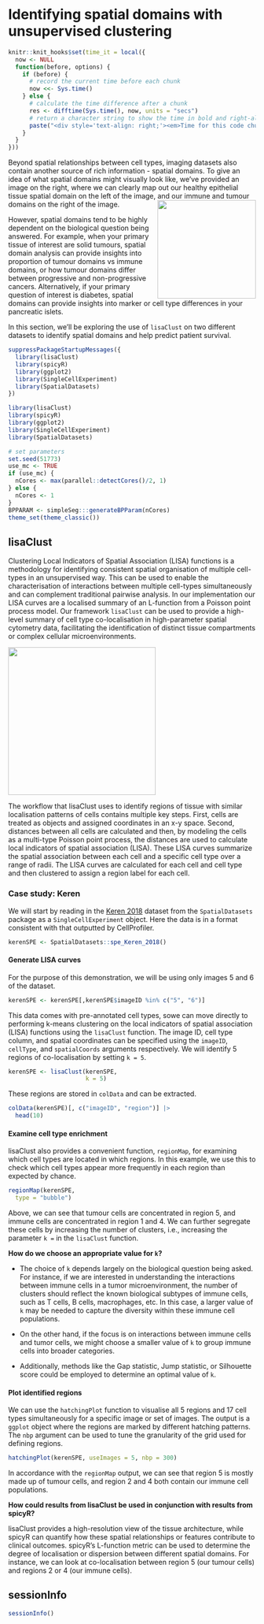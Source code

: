 # Identifying spatial domains with unsupervised clustering

```r
knitr::knit_hooks$set(time_it = local({
  now <- NULL
  function(before, options) {
    if (before) {
      # record the current time before each chunk
      now <<- Sys.time()
    } else {
      # calculate the time difference after a chunk
      res <- difftime(Sys.time(), now, units = "secs")
      # return a character string to show the time in bold and right-aligned, with extra spacing
      paste("<div style='text-align: right;'><em>Time for this code chunk to run with ", nCores, "cores: ", round(res, 2), "s</div></em>")
    }
  }
}))
```

Beyond spatial relationships between cell types, imaging datasets also contain another source of rich information - spatial domains. To give an idea of what spatial domains might visually look like, we've provided an image on the right, where we can clearly map out our healthy epithelial tissue spatial domain on the left of the image, and our immune and tumour domains on the right of the image. <img src="images/IMC_colon.png" align="right" style="height: 200px; border: 0px"/>

However, spatial domains tend to be highly dependent on the biological question being answered. For example, when your primary tissue of interest are solid tumours, spatial domain analysis can provide insights into proportion of tumour domains vs immune domains, or how tumour domains differ between progressive and non-progressive cancers. Alternatively, if your primary question of interest is diabetes, spatial domains can provide insights into marker or cell type differences in your pancreatic islets.

In this section, we'll be exploring the use of `lisaClust` on two different datasets to identify spatial domains and help predict patient survival.

```r
suppressPackageStartupMessages({
  library(lisaClust)
  library(spicyR)
  library(ggplot2)
  library(SingleCellExperiment)
  library(SpatialDatasets)
})
```

```r
library(lisaClust)
library(spicyR)
library(ggplot2)
library(SingleCellExperiment)
library(SpatialDatasets)
```

```r
# set parameters
set.seed(51773)
use_mc <- TRUE
if (use_mc) {
  nCores <- max(parallel::detectCores()/2, 1)
} else {
  nCores <- 1
}
BPPARAM <- simpleSeg:::generateBPParam(nCores)
theme_set(theme_classic())
```

## lisaClust

Clustering Local Indicators of Spatial Association (LISA) functions is a methodology for identifying consistent spatial organisation of multiple cell-types in an unsupervised way. This can be used to enable the characterisation of interactions between multiple cell-types simultaneously and can complement traditional pairwise analysis. In our implementation our LISA curves are a localised summary of an L-function from a Poisson point process model. Our framework `lisaClust` can be used to provide a high-level summary of cell type co-localisation in high-parameter spatial cytometry data, facilitating the identification of distinct tissue compartments or complex cellular microenvironments.

<img src="images/lisaClust_fig1.jpg" align="center" style="height: 300px; border: 0px"/>

The workflow that lisaClust uses to identify regions of tissue with similar localisation patterns of cells contains multiple key steps. First, cells are treated as objects and assigned coordinates in an x-y space. Second, distances between all cells are calculated and then, by modeling the cells as a multi-type Poisson point process, the distances are used to calculate local indicators of spatial association (LISA). These LISA curves summarize the spatial association between each cell and a specific cell type over a range of radii. The LISA curves are calculated for each cell and cell type and then clustered to assign a region label for each cell.

### Case study: Keren

We will start by reading in the [Keren 2018](datasets.qmd) dataset from the `SpatialDatasets` package as a `SingleCellExperiment` object. Here the data is in a format consistent with that outputted by CellProfiler.

```r
kerenSPE <- SpatialDatasets::spe_Keren_2018()
```

#### Generate LISA curves

For the purpose of this demonstration, we will be using only images 5 and 6 of the dataset.

```r
kerenSPE <- kerenSPE[,kerenSPE$imageID %in% c("5", "6")]
```

This data comes with pre-annotated cell types, sowe can move directly to performing k-means clustering on the local indicators of spatial association (LISA) functions using the `lisaClust` function. The image ID, cell type column, and spatial coordinates can be specified using the `imageID`, `cellType`, and `spatialCoords` arguments respectively. We will identify 5 regions of co-localisation by setting `k = 5`.

```r
kerenSPE <- lisaClust(kerenSPE,
                      k = 5)
```

These regions are stored in `colData` and can be extracted.

```r
colData(kerenSPE)[, c("imageID", "region")] |>
  head(10)
```

#### Examine cell type enrichment

lisaClust also provides a convenient function, `regionMap`, for examining which cell types are located in which regions. In this example, we use this to check which cell types appear more frequently in each region than expected by chance.

```r
regionMap(kerenSPE,
  type = "bubble")
```

Above, we can see that tumour cells are concentrated in region 5, and immune cells are concentrated in region 1 and 4. We can further segregate these cells by increasing the number of clusters, i.e., increasing the parameter `k =` in the `lisaClust` function.

::: {.callout-tip title="Choosing the number of spatial domains"}
**How do we choose an appropriate value for `k`?**

-   The choice of `k` depends largely on the biological question being asked. For instance, if we are interested in understanding the interactions between immune cells in a tumor microenvironment, the number of clusters should reflect the known biological subtypes of immune cells, such as T cells, B cells, macrophages, etc. In this case, a larger value of `k` may be needed to capture the diversity within these immune cell populations.

-   On the other hand, if the focus is on interactions between immune cells and tumor cells, we might choose a smaller value of `k` to group immune cells into broader categories.

-   Additionally, methods like the Gap statistic, Jump statistic, or Silhouette score could be employed to determine an optimal value of `k`.
:::

#### Plot identified regions

We can use the `hatchingPlot` function to visualise all 5 regions and 17 cell types simultaneously for a specific image or set of images. The output is a `ggplot` object where the regions are marked by different hatching patterns. The `nbp` argument can be used to tune the granularity of the grid used for defining regions.

```r
hatchingPlot(kerenSPE, useImages = 5, nbp = 300)
```

In accordance with the `regionMap` output, we can see that region 5 is mostly made up of tumour cells, and region 2 and 4 both contain our immune cell populations.

::: {.callout-tip title="Combining localisation scores with spatial domains"}
**How could results from lisaClust be used in conjunction with results from spicyR?**

lisaClust provides a high-resolution view of the tissue architecture, while spicyR can quantify how these spatial relationships or features contribute to clinical outcomes. spicyR's L-function metric can be used to determine the degree of localisation or dispersion between different spatial domains. For instance, we can look at co-localisation between region 5 (our tumour cells) and regions 2 or 4 (our immune cells).
:::

## sessionInfo

```r
sessionInfo()
```
